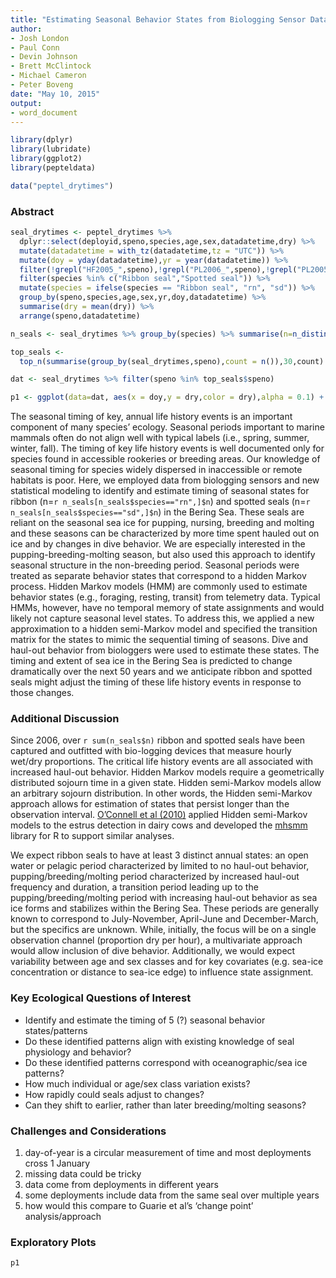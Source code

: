```yaml
---
title: "Estimating Seasonal Behavior States from Biologging Sensor Data"
author:
- Josh London
- Paul Conn
- Devin Johnson
- Brett McClintock
- Michael Cameron
- Peter Boveng
date: "May 10, 2015"
output: 
- word_document 
---
```


```r
library(dplyr)
library(lubridate)
library(ggplot2)
library(pepteldata)

data("peptel_drytimes")
```

### Abstract

```r
seal_drytimes <- peptel_drytimes %>%
  dplyr::select(deployid,speno,species,age,sex,datadatetime,dry) %>%
  mutate(datadatetime = with_tz(datadatetime,tz = "UTC")) %>%
  mutate(doy = yday(datadatetime),yr = year(datadatetime)) %>%
  filter(!grepl("HF2005_",speno),!grepl("PL2006_",speno),!grepl("PL2005_",speno)) %>% 
  filter(species %in% c("Ribbon seal","Spotted seal")) %>%
  mutate(species = ifelse(species == "Ribbon seal", "rn", "sd")) %>% 
  group_by(speno,species,age,sex,yr,doy,datadatetime) %>%
  summarise(dry = mean(dry)) %>% 
  arrange(speno,datadatetime)

n_seals <- seal_drytimes %>% group_by(species) %>% summarise(n=n_distinct(speno))

top_seals <-
  top_n(summarise(group_by(seal_drytimes,speno),count = n()),30,count)

dat <- seal_drytimes %>% filter(speno %in% top_seals$speno)

p1 <- ggplot(data=dat, aes(x = doy,y = dry,color = dry),alpha = 0.1) + geom_point(alpha = 1/5,size=1) + facet_grid(speno + species ~ .) + theme(axis.text.y=element_blank(),legend.position="bottom") + ggtitle("Time series haul-out data from a\n sample of ribbon and spotted seals\n")
```

The seasonal timing of key, annual life history events is an important component of many species' ecology. Seasonal periods important to marine mammals often do not align well with typical labels (i.e., spring, summer, winter, fall). The timing of key life history events is well documented only for species found in accessible rookeries or breeding areas. Our knowledge of seasonal timing for species widely dispersed in inaccessible or remote habitats is poor. Here, we employed data from biologging sensors and new statistical modeling to identify and estimate timing of seasonal states for ribbon (n=`r n_seals[n_seals$species=="rn",]$n`) and spotted seals (n=`r n_seals[n_seals$species=="sd",]$n`) in the Bering Sea. These seals are reliant on the seasonal sea ice for pupping, nursing, breeding and molting and these seasons can be characterized by more time spent hauled out on ice and by changes in dive behavior. We are especially interested in the pupping-breeding-molting season, but also used this approach to identify seasonal structure in the non-breeding period. Seasonal periods were treated as separate behavior states that correspond to a hidden Markov process. Hidden Markov models (HMM) are commonly used to estimate behavior states (e.g., foraging, resting, transit) from telemetry data. Typical HMMs, however, have no temporal memory of state assignments and would likely not capture seasonal level states. To address this, we applied a new approximation to a hidden semi-Markov model and specified the transition matrix for the states to mimic the sequential timing of seasons. Dive and haul-out behavior from biologgers were used to estimate these states. The timing and extent of sea ice in the Bering Sea is predicted to change dramatically over the next 50 years and we anticipate ribbon and spotted seals might adjust the timing of these life history events in response to those changes.

### Additional Discussion

Since 2006, over `r sum(n_seals$n)` ribbon and spotted seals have been captured and outfitted with bio-logging devices that measure hourly wet/dry proportions. The critical life history events are all associated with increased haul-out behavior. Hidden Markov models require a geometrically distributed sojourn time in a given state. Hidden semi-Markov models allow an arbitrary sojourn distribution. In other words, the Hidden semi-Markov approach allows for estimation of states that persist longer than the observation interval. [O’Connell et al (2010)](http://dx.doi.org/10.1007/s13253-010-0033-7) applied Hidden semi-Markov models to the estrus detection in dairy cows and developed the [mhsmm](http://cran.r-project.org/web/packages/mhsmm/index.html) library for R to support similar analyses.

We expect ribbon seals to have at least 3 distinct annual states: an open water or pelagic period characterized by limited to no haul-out behavior, pupping/breeding/molting period characterized by increased haul-out frequency and duration, a transition period leading up to the pupping/breeding/molting period with increasing haul-out behavior as sea ice forms and stabilizes within the Bering Sea. These periods are generally known to correspond to July-November, April-June and December-March, but the specifics are unknown. While, initially, the focus will be on a single observation channel (proportion dry per hour), a multivariate approach would allow inclusion of dive behavior. Additionally, we would expect variability between age and sex classes and for key covariates (e.g. sea-ice concentration or distance to sea-ice edge) to influence state assignment.

### Key Ecological Questions of Interest

* Identify and estimate the timing of 5 (?) seasonal behavior states/patterns
* Do these identified patterns align with existing knowledge of seal physiology and behavior?
* Do these identified patterns correspond with oceanographic/sea ice patterns?
* How much individual or age/sex class variation exists?
* How rapidly could seals adjust to changes?
* Can they shift to earlier, rather than later breeding/molting seasons?

### Challenges and Considerations

1. day-of-year is a circular measurement of time and most deployments cross 1 January
2. missing data could be tricky
3. data come from deployments in different years
4. some deployments include data from the same seal over multiple years
5. how would this compare to Guarie et al's 'change point' analysis/approach

### Exploratory Plots

```r
p1
```

